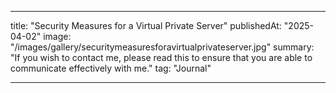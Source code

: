 ---

title: "Security Measures for a Virtual Private Server"
publishedAt: "2025-04-02"
image: "/images/gallery/securitymeasuresforavirtualprivateserver.jpg"
summary: "If you wish to contact me, please read this to ensure that you are able to communicate effectively with me."
tag: "Journal"

---